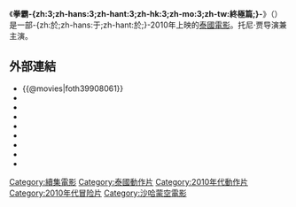 {{noteTA
|T=zh-hans:拳霸3;zh-hant:拳霸3;zh-hk:拳霸3;zh-mo:拳霸3;zh-tw:拳霸終極篇;
|1=zh:柏朗·伊雲;zh-hans:Tony Jaa;zh-hant:Tony Jaa;zh-cn:托尼·贾;zh-hk:柏朗·伊雲;zh-mo:柏朗·伊雲;zh-sg:Tony Jaa;zh-tw:東尼嘉;
}}
{{Infobox Film
| name               = 拳霸-{zh:3;zh-hans:3;zh-hant:3;zh-hk:3;zh-mo:3;zh-tw:終極篇;}-
| original_name      = {{lang|en|องค์บาก 3}}
| image              = Ong Bak 3 poster (Original Thailand Version).jpg
| tw_image           = Ong Bak 3 poster (Taiwan Version).jpg
| caption            = 《拳霸3》-{zh:原裝泰國;zh-hans:原装泰国;zh-hant:原裝泰國;zh-hk:原裝泰國;zh-mo:原裝泰國;zh-tw:台灣;}-版電影海報
| director           = [[东尼嘉|柏朗·伊雲]]
| producer           = 
| screenplay         = 
| starring           = [[东尼嘉|柏朗·伊雲]]
| music              = 
| cinematography     = 
| editing            = 
| production_company = 
| distributor        = 
| released           = {{film date|2010|5|5|泰國}}
| runtime            = 
| country            = {{泰國電影產地}}
| language           = [[泰語|泰語]]
| budget             = 
| gross              = 
| preceded_by        = [[拳霸2|拳霸2]]（2008年）
| followed_by        = 
| tw_name            = 拳霸終極篇
| sg_name            = 拳霸3
}}
《'''拳霸-{zh:3;zh-hans:3;zh-hant:3;zh-hk:3;zh-mo:3;zh-tw:終極篇;}-'''》（{{lang-th|'''องค์บาก 3'''}}）是一部-{zh:於;zh-hans:于;zh-hant:於;}-2010年上映的[[泰國電影|泰國電影]]。托尼·贾导演兼主演。

== 外部連結 ==
*{{@movies|foth39908061}}
*{{douban}}
*{{Mtime|123985}}
*{{Amg movie|521549}}
*{{rotten-tomatoes|ong_bak_3}}
*{{mojo title|ongbak3}}
*{{Tcmdb title|826395}}
*{{metacritic film|ong-bak-3}}
*{{imdb title|1653690}}

[[Category:續集電影|Category:續集電影]]
[[Category:泰國動作片|Category:泰國動作片]]
[[Category:2010年代動作片|Category:2010年代動作片]]
[[Category:2010年代冒险片|Category:2010年代冒险片]]
[[Category:沙哈蒙空電影|Category:沙哈蒙空電影]]
